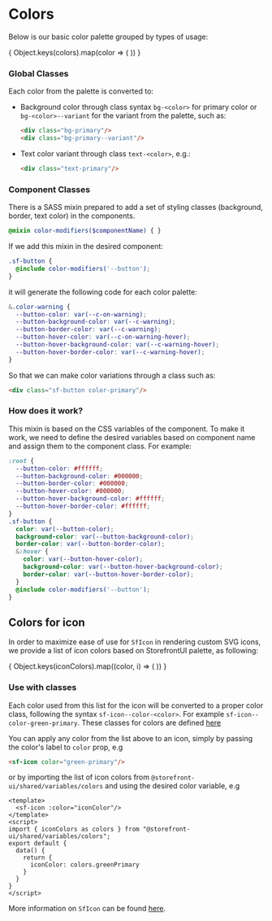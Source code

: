 
<Meta title="Styleguides/Colors" />

# Colors

Below is our basic color palette grouped by types of usage:

<ColorPalette>
{
  Object.keys(colors).map(color => (
    <ColorItem key={color} title={color} colors={colors[color]} />
  ))
}
</ColorPalette>

### Global Classes

Each color from the palette is converted to:

* Background color through class syntax `bg-<color>` for primary color or `bg-<color>--variant` for the variant from the palette, such as:
 
  ```html
  <div class="bg-primary"/>
  <div class="bg-primary--variant"/>
  ```

* Text color variant through class `text-<color>`, e.g.:
 
  ```html
  <div class="text-primary"/>
  ```

### Component Classes

There is a SASS mixin prepared to add a set of styling classes (background, border, text color) in the components.

```scss
@mixin color-modifiers($componentName) { }
```

If we add this mixin in the desired component:

```scss
.sf-button {
  @include color-modifiers('--button');
}
```

it will generate the following code for each color palette:

```scss
&.color-warning {
  --button-color: var(--c-on-warning);
  --button-background-color: var(--c-warning);
  --button-border-color: var(--c-warning);
  --button-hover-color: var(--c-on-warning-hover);
  --button-hover-background-color: var(--c-warning-hover);
  --button-hover-border-color: var(--c-warning-hover);
}
```

So that we can make color variations through a class such as:
 
```html
<div class="sf-button color-primary"/>
```

### How does it work?

This mixin is based on the CSS variables of the component. To make it work, we need to define the desired variables based on component name and assign them to the component class. For example:

```scss
:root {
  --button-color: #ffffff;
  --button-background-color: #000000;
  --button-border-color: #000000;
  --button-hover-color: #000000;
  --button-hover-background-color: #ffffff;
  --button-hover-border-color: #ffffff;
}
.sf-button {
  color: var(--button-color);
  background-color: var(--button-background-color);
  border-color: var(--button-border-color);
  &:hover {
    color: var(--button-hover-color);
    background-color: var(--button-hover-background-color);
    border-color: var(--button-hover-border-color);
  }
  @include color-modifiers('--button');
}
```

## Colors for icon

In order to maximize ease of use for `SfIcon` in rendering custom SVG icons, we provide a list of icon colors based on StorefrontUI palette, as following:

<ColorPalette>
{
  Object.keys(iconColors).map((color, i) => (
    <ColorItem key={color} title={color.replace(/([A-Z])/g, "-$1").toLowerCase()} colors={[iconColors[color]]} />
  ))
}
</ColorPalette>

### Use with classes

Each color used from this list for the icon will be converted to a proper color class, following the syntax `sf-icon--color-<color>`. For example `sf-icon--color-green-primary`. These classes for colors are defined [here](https://github.com/DivanteLtd/storefront-ui/blob/develop/packages/shared/styles/components/atoms/SfIcon.scss)

You can apply any color from the list above to an icon, simply by passing the color's label to `color` prop, e.g
```html
<sf-icon color="green-primary"/>
```
or by importing the list of icon colors from `@storefront-ui/shared/variables/colors` and using the desired color variable, e.g
```vue
<template>
  <sf-icon :color="iconColor"/>
</template>
<script>
import { iconColors as colors } from "@storefront-ui/shared/variables/colors";
export default {
  data() {
    return {
      iconColor: colors.greenPrimary
    }
  }
}
</script>
```
More information on `SfIcon` can be found [here](?path=/story/atoms-icon--common).
